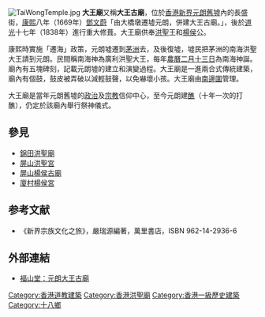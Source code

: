 [[File:TaiWongTemple.jpg|thumb]]
'''大王廟'''又稱'''大王古廟'''，位於[[香港|香港]][[新界|新界]][[元朗舊墟|元朗舊墟]]內的長盛街，[[康熙|康熙]]八年（1669年）[[鄧文蔚|鄧文蔚]]「由大橋墩遷墟元朗，併建大王古廟。」，後於[[道光|道光]]十七年（1838年）進行重大修葺。大王廟供奉[[洪聖|洪聖]]王和[[楊亮節|楊侯]]公。

康熙時實施「遷海」政策，元朗墟遷到[[茅洲|茅洲]]去，及後復墟，墟民把茅洲的南海洪聖大王請到元朗。民間稱南海神為廣利洪聖大王，每年[[農曆|農曆]][[二月十三日|二月十三日]]為南海神誕。廟內有五塊碑刻，記載元朗墟的建立和演變過程。大王廟是一進兩合式傳統建築，廟內有個鼓，鼓皮被弄破以減輕鼓聲，以免嚇壞小孩。大王廟由[[南邊圍|南邊圍]]管理。

大王廟是當年元朗舊墟的[[政治|政治]]及[[宗教|宗教]]信仰中心，至今元朗建[[醮|醮]]（十年一次的打醮），仍定於該廟內舉行祭神儀式。

==參見==
* [[錦田洪聖廟|錦田洪聖廟]]     
* [[屏山洪聖宮|屏山洪聖宮]]
* [[屏山楊侯古廟|屏山楊侯古廟]]
* [[廈村楊侯宮|廈村楊侯宮]]

==参考文献==
* 《新界宗族文化之旅》，嚴瑞源編著，萬里書店，ISBN 962-14-2936-6

==外部連結==
* [http://www.fushantang.com/1005d/e4019.html 福山堂：元朗大王古廟] {{Wayback|url=http://www.fushantang.com/1005d/e4019.html |date=20200113005315 }}

{{香港一級歷史建築}}

[[Category:香港道教建築|Category:香港道教建築]]
[[Category:香港洪聖廟|Category:香港洪聖廟]]
[[Category:香港一級歷史建築|Category:香港一級歷史建築]]
[[Category:十八鄉|Category:十八鄉]]